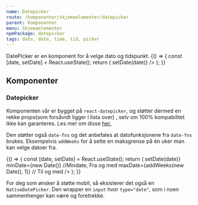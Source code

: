 ```yaml
---
name: Datepicker
route: /komponenter/skjemaelementer/datepicker
parent: Komponenter
menu: Skjemaelementer
npmPackage: datepicker
tags: dato, date, time, tid, picker
---
```



<PageHeader>
  DatePicker er en komponent for å velge dato og tidspunkt.
</PageHeader>

<Playground>
  {() => {
    const [date, setDate] = React.useState();
    return (
      <InputGroup>
        <DatePicker
          style={{ width: '15rem' }}
          selectedDate={date}
          onChange={date => setDate(date)}
        />
      </InputGroup>
    );
  }}
</Playground>

## Komponenter

### Datepicker

<ImportStatement imports="DatePicker" />
<Props of={DatePicker} />

Komponenten vår er bygget på `react-datepicker`, og støtter dermed en rekke props(som forsåvidt ligger i lista over) , selv om 100% kompabilitet ikke kan garanteres.
Les mer om disse [her.](https://reactdatepicker.com/)

Den støtter også `date-fns` og det anbefales at datofunksjonene fra `date-fns` brukes.
Eksempelvis `addWeeks` for å sette en maksgrense på én uker man kan velge datoer fra.

<Playground>
  {() => {
    const [date, setDate] = React.useState();
    return (
      <DatePicker
        style={{ width: '10em' }}
        selectedDate={date}
        onChange={date => setDate(date)}
        minDate={new Date()} //Mindate, Fra og med
        maxDate={addWeeks(new Date(), 1)} // Til og med
      />
    );
  }}
</Playground>

For deg som ønsker å støtte mobil, så eksisterer det også en `NativeDatePicker`.
Den wrapper en `input` hvor `type="date"`, som i noen sammenhenger kan være og foretrekke.

<Playground>
  <NativeDatePicker style={{ width: '15rem' }} />
</Playground>
